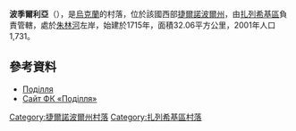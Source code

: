 {{coord|48|51|32|N|25|36|44|E|scale:30000|display=title}}

'''波季爾利亞'''（{{lang-uk|Поділля}}），是[[烏克蘭|烏克蘭]]的村落，位於該國西部[[捷爾諾波爾州|捷爾諾波爾州]]，由[[扎列希基區|扎列希基區]]負責管轄，處於[[朱林河|朱林河]]左岸，始建於1715年，面積32.06平方公里，2001年人口1,731。

==參考資料==
* [http://w1.c1.rada.gov.ua/pls/z7503/A005?rf7571=30866 Поділля] {{Wayback|url=http://w1.c1.rada.gov.ua/pls/z7503/A005?rf7571=30866 |date=20180317233218 }}
* [http://fcpo.jimdo.com/ Сайт ФК «Поділля»]{{Dead link|date=2018年9月 |bot=InternetArchiveBot |fix-attempted=yes }}

{{DEFAULTSORT:Поділля}}
[[Category:捷爾諾波爾州村落|Category:捷爾諾波爾州村落]]
[[Category:扎列希基區村落|Category:扎列希基區村落]]


{{Ternopil-geo-stub}}